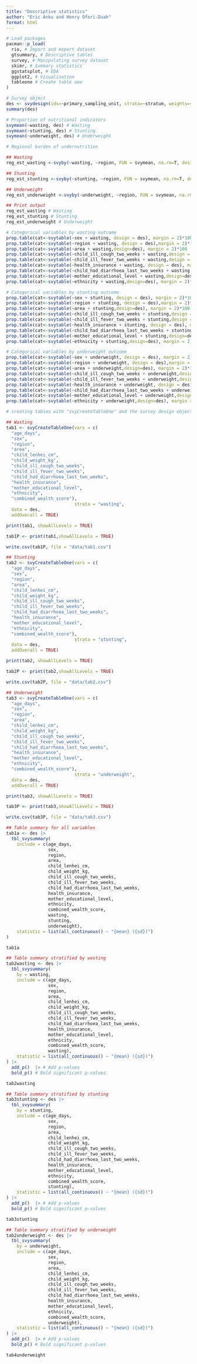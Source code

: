 ```yaml
---
title: "Descriptive statistics"
author: "Eric Anku and Henry Ofori-Duah"
format: html
---
```


```r
# Load packages
pacman::p_load(
  rio, # Import and export dataset
  gtsummary, # Descriptive tables
  survey, # Manipulating survey dataset
  skimr, # Summary statistics
  ggstatsplot, # EDA
  ggplot2, # Visualisation
  tableone # Create table one
)
```


```r
# Survey object
des <- svydesign(ids=~primary_sampling_unit, strata=~stratum, weights=~child_under_five_sample_weight, data = df_clean, nest=T)
summary(des)
```
```r
# Proportion of nutritional indicators
svymean(~wasting, des) # Wasting
svymean(~stunting, des) # Stunting
svymean(~underweight, des) # Underweight
```
```r
# Regional burden of undernutrition

## Wasting
reg_est_wasting <-svyby(~wasting, ~region, FUN = svymean, na.rm=T, design =des)

## Stunting
reg_est_stunting <-svyby(~stunting, ~region, FUN = svymean, na.rm=T, design =des)

## Underweight
reg_est_underweight <-svyby(~underweight, ~region, FUN = svymean, na.rm=T, design =des)

## Print output
reg_est_wasting # Wasting
reg_est_stunting # Stunting
reg_est_underweight # Underweight
```

```r
# Categorical variables by wasting outcome
prop.table(cat<-svytable(~sex + wasting, design = des), margin = 2)*100
prop.table(cat<-svytable(~region + wasting, design = des),margin = 2)*100
prop.table(cat<-svytable(~area + wasting,design=des), margin = 2)*100
prop.table(cat<-svytable(~child_ill_cough_two_weeks + wasting,design = des), margin = 2)*100
prop.table(cat<-svytable(~child_ill_fever_two_weeks + wasting,design = des),margin = 2)*100
prop.table(cat<-svytable(~health_insurance + wasting, design = des), margin = 2)*100
prop.table(cat<-svytable(~child_had_diarrhoea_last_two_weeks + wasting, design = des), margin = 2)*100
prop.table(cat<-svytable(~mother_educational_level + wasting,design=des), margin = 2)*100
prop.table(cat<-svytable(~ethnicity + wasting,design=des), margin = 2)*100
```

```r
# Categorical variables by stunting outcome
prop.table(cat<-svytable(~sex + stunting, design = des), margin = 2)*100
prop.table(cat<-svytable(~region + stunting, design = des),margin = 2)*100
prop.table(cat<-svytable(~area + stunting,design=des), margin = 2)*100
prop.table(cat<-svytable(~child_ill_cough_two_weeks + stunting,design = des), margin = 2)*100
prop.table(cat<-svytable(~child_ill_fever_two_weeks + stunting,design = des),margin = 2)*100
prop.table(cat<-svytable(~health_insurance + stunting, design = des), margin = 2)*100
prop.table(cat<-svytable(~child_had_diarrhoea_last_two_weeks + stunting, design = des), margin = 2)*100
prop.table(cat<-svytable(~mother_educational_level + stunting,design=des), margin = 2)*100
prop.table(cat<-svytable(~ethnicity + stunting,design=des), margin = 2)*100
```

```r
# Categorical variables by underweight outcome
prop.table(cat<-svytable(~sex + underweight, design = des), margin = 2)*100
prop.table(cat<-svytable(~region + underweight, design = des),margin = 2)*100
prop.table(cat<-svytable(~area + underweight,design=des), margin = 2)*100
prop.table(cat<-svytable(~child_ill_cough_two_weeks + underweight,design = des), margin = 2)*100
prop.table(cat<-svytable(~child_ill_fever_two_weeks + underweight,design = des),margin = 2)*100
prop.table(cat<-svytable(~health_insurance + underweight, design = des), margin = 2)*100
prop.table(cat<-svytable(~child_had_diarrhoea_last_two_weeks + underweight, design = des), margin = 2)*100
prop.table(cat<-svytable(~mother_educational_level + underweight,design=des), margin = 2)*100
prop.table(cat<-svytable(~ethnicity + underweight,design=des), margin = 2)*100
```

```r
# creating tables with "svyCreateTableOne" and the survey design object "des" previously created from the survey package 

## Wasting
tab1 <- svyCreateTableOne(vars = c(
  "age_days",
  "sex",
  "region", 
  "area",
  "child_lenhei_cm", 
  "child_weight_kg",
  "child_ill_cough_two_weeks",
  "child_ill_fever_two_weeks",
  "child_had_diarrhoea_last_two_weeks",
  "health_insurance",
  "mother_educational_level",
  "ethnicity", 
  "combined_wealth_score"),
                          strata = "wasting",
  data = des, 
  addOverall = TRUE)

print(tab1, showAllLevels = TRUE)

tab1P <- print(tab1,showAllLevels = TRUE)

write.csv(tab1P, file = "data/tab1.csv")
```

```r
## Stunting
tab2 <- svyCreateTableOne(vars = c(
  "age_days",
  "sex",
  "region", 
  "area",
  "child_lenhei_cm", 
  "child_weight_kg",
  "child_ill_cough_two_weeks",
  "child_ill_fever_two_weeks",
  "child_had_diarrhoea_last_two_weeks",
  "health_insurance",
  "mother_educational_level",
  "ethnicity", 
  "combined_wealth_score"),
                          strata = "stunting",
  data = des, 
  addOverall = TRUE)

print(tab2, showAllLevels = TRUE)

tab2P <- print(tab2,showAllLevels = TRUE)

write.csv(tab2P, file = "data/tab2.csv")
```

```r
## Underweight
tab3 <- svyCreateTableOne(vars = c(
  "age_days",
  "sex",
  "region", 
  "area",
  "child_lenhei_cm", 
  "child_weight_kg",
  "child_ill_cough_two_weeks",
  "child_ill_fever_two_weeks",
  "child_had_diarrhoea_last_two_weeks",
  "health_insurance",
  "mother_educational_level",
  "ethnicity", 
  "combined_wealth_score"),
                          strata = "underweight",
  data = des, 
  addOverall = TRUE)

print(tab3, showAllLevels = TRUE)

tab3P <- print(tab3,showAllLevels = TRUE)

write.csv(tab3P, file = "data/tab3.csv")
```


```r
## Table summary for all variables
tab1a <- des |>
  tbl_svysummary(
    include = c(age_days,
                sex,
                region,
                area,
                child_lenhei_cm,
                child_weight_kg,
                child_ill_cough_two_weeks,
                child_ill_fever_two_weeks,
                child_had_diarrhoea_last_two_weeks,
                health_insurance,
                mother_educational_level,
                ethnicity,
                combined_wealth_score,
                wasting,
                stunting,
                underweight), 
    statistic = list(all_continuous() ~ "{mean} ({sd})")
)

tab1a
```


```r
## Table summary stratified by wasting
tab2wasting <- des |>
  tbl_svysummary(
    by = wasting,
    include = c(age_days,
                sex,
                region,
                area,
                child_lenhei_cm,
                child_weight_kg,
                child_ill_cough_two_weeks,
                child_ill_fever_two_weeks,
                child_had_diarrhoea_last_two_weeks,
                health_insurance,
                mother_educational_level,
                ethnicity,
                combined_wealth_score,
                wasting), 
    statistic = list(all_continuous() ~ "{mean} ({sd})")
) |>
  add_p()  |> # Add p-values
  bold_p() # Bold significant p-values

tab2wasting
```

```r
## Table summary stratified by stunting
tab3stunting <- des |>
  tbl_svysummary(
    by = stunting,
    include = c(age_days,
                sex,
                region,
                area,
                child_lenhei_cm,
                child_weight_kg,
                child_ill_cough_two_weeks,
                child_ill_fever_two_weeks,
                child_had_diarrhoea_last_two_weeks,
                health_insurance,
                mother_educational_level,
                ethnicity,
                combined_wealth_score,
                stunting), 
    statistic = list(all_continuous() ~ "{mean} ({sd})")
) |>
  add_p()  |> # Add p-values
  bold_p() # Bold significant p-values

tab3stunting
```

```r
## Table summary stratified by underweight
tab2underweight <- des |>
  tbl_svysummary(
    by = underweight,
    include = c(age_days,
                sex,
                region,
                area,
                child_lenhei_cm,
                child_weight_kg,
                child_ill_cough_two_weeks,
                child_ill_fever_two_weeks,
                child_had_diarrhoea_last_two_weeks,
                health_insurance,
                mother_educational_level,
                ethnicity,
                combined_wealth_score,
                underweight), 
    statistic = list(all_continuous() ~ "{mean} ({sd})")
) |>
  add_p()  |> # Add p-values
  bold_p() # Bold significant p-values

tab4underweight
```

